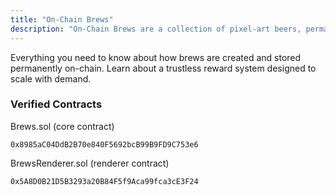 ```yaml
---
title: "On-Chain Brews"
description: "On-Chain Brews are a collection of pixel-art beers, permanently stored on Ethereum and released one at a time through Dutch auctions lasting 420 blocks. Each new brew adds to the growing collection, and along the way a built-in randomness system occasionally unlocks surprise rewards. "
---
```


<Columns cols={2}>
  <Card title="Minting" icon="beer-mug" iconType="regular" href="/minting">
    Everything you need to know about how brews are created and stored permanently on-chain.
  </Card>
  <Card title="Rewards" icon="trophy" href="/rewards">
    Learn about a trustless reward system designed to scale with demand.
  </Card>
</Columns>

### Verified Contracts

Brews.sol (core contract)

`0x8985aC04DdB2B70e840F5692bcB99B9FD9C753e6`

BrewsRenderer.sol (renderer contract)

`0x5A8D0B21D5B3293a20B84F5f9Aca99fca3cE3F24`